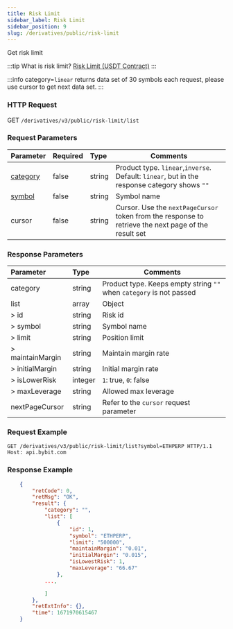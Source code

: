 ```yaml
---
title: Risk Limit
sidebar_label: Risk Limit
sidebar_position: 9
slug: /derivatives/public/risk-limit
---
```


Get risk limit

:::tip
What is risk limit? <a href="https://www.bybit.com/en-US/help-center/bybitHC_Article?language=en_US&id=000001164">Risk Limit (USDT Contract)</a>
:::

:::info
category=`linear` returns data set of 30 symbols each request, please use cursor to get next data set. 
:::

### HTTP Request
GET `/derivatives/v3/public/risk-limit/list`

### Request Parameters
| Parameter | Required | Type | Comments|
|:----- |:-------|:-----|------ |
|[category](../enum#category) |false |string |Product type. `linear`,`inverse`. Default: `linear`, but in the response category shows `""`|
|[symbol](../enum#symbol) |false |string |Symbol name|
|cursor |false |string |Cursor. Use the `nextPageCursor` token from the response to retrieve the next page of the result set|

### Response Parameters
| Parameter | Type | Comments|
|:----- |:-----|----- |
|category |string |Product type. Keeps empty string `""` when `category` is not passed |
|list |array |Object |
|> id |string |Risk id |
|> symbol |string |Symbol name |
|> limit |string |Position limit |
|> maintainMargin |string |Maintain margin rate |
|> initialMargin |string |Initial margin rate |
|> isLowerRisk |integer |`1`: true, `0`: false |
|> maxLeverage |string |Allowed max leverage |
|nextPageCursor |string |Refer to the `cursor` request parameter |

### Request Example

<Tabs>
<TabItem value="console-linear" label="linear">

```http
GET /derivatives/v3/public/risk-limit/list?symbol=ETHPERP HTTP/1.1
Host: api.bybit.com
```

</TabItem>
</Tabs>

### Response Example

<Tabs>
<TabItem value="js linear" label="linear">

```json
    {
        "retCode": 0,
        "retMsg": "OK",
        "result": {
            "category": "",
            "list": [
                {
                    "id": 1,
                    "symbol": "ETHPERP",
                    "limit": "500000",
                    "maintainMargin": "0.01",
                    "initialMargin": "0.015",
                    "isLowestRisk": 1,
                    "maxLeverage": "66.67"
                },
            ...,

            ]
        },
        "retExtInfo": {},
        "time": 1671970615467
    }
```
</TabItem>
</Tabs>